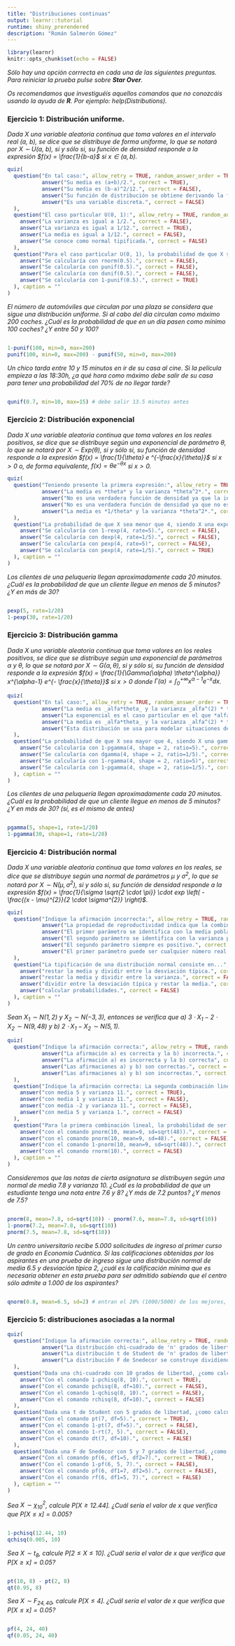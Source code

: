 ---
title: "Distribuciones continuas"
output: learnr::tutorial
runtime: shiny_prerendered
description: "Román Salmerón Gómez"
---

```{r setup, include=FALSE}
library(learnr)
knitr::opts_chunk$set(echo = FALSE)
```

*Sólo hay una opción corrrecta en cada una de las siguientes preguntas. Para reiniciar la prueba pulse sobre __Star Over__.*

*Os recomendamos que investiguéis aquellos comandos que no conozcáis usando la ayuda de **R**. Por ejemplo: help(Distributions).*

### Ejercicio 1: Distribución uniforme.

*Dada $X$ una variable aleatoria continua que toma valores en el intervalo real (a, b), se dice que se distribuye de forma uniforme, lo que se notará por X ∼ U(a, b), si y sólo si, su función de densidad responde a la expresión $f(x) = \frac{1}{b-a}$ si $x \in (a, b)$.*

```{r ejer-1}
quiz(
  question("En tal caso:", allow_retry = TRUE, random_answer_order = TRUE, 
           answer("Su media es (a+b)/2.", correct = TRUE),
           answer("Su media es (b-a)^2/12.", correct = FALSE),
           answer("Su función de distribución se obtiene derivando la función de densidad.", correct = FALSE),
           answer("Es una variable discreta.", correct = FALSE)
  ),
  question("El caso particular U(0, 1):", allow_retry = TRUE, random_answer_order = TRUE, 
    answer("La varianza es igual a 1/2.", correct = FALSE),
    answer("La varianza es igual a 1/12.", correct = TRUE),
    answer("La media es igual a 1/12.", correct = FALSE),
    answer("Se conoce como normal tipificada.", correct = FALSE)
  ), 
  question("Para el caso particular U(0, 1), la probabilidad de que X sea mayor que 0.5...", allow_retry = TRUE, random_answer_order = TRUE, 
    answer("Se calcularía con rnorm(0.5).", correct = FALSE),
    answer("Se calcularía con punif(0.5).", correct = FALSE),
    answer("Se calcularía con dunif(0.5).", correct = FALSE),
    answer("Se calcularía con 1-punif(0.5).", correct = TRUE)
  ), caption = ""
)
```

*El número de automóviles que circulan por una plaza se considera que sigue una distribución uniforme. Si al cabo del día circulan como máximo 200 coches. ¿Cuál es la probabilidad de que en un día pasen como mínimo 100 coches? ¿Y entre 50 y 100?*

```{r ejer-1-bis, exercise=TRUE, exercise.lines = 3}

```

```{r ejer-1-bis-hint}
1-punif(100, min=0, max=200)
punif(100, min=0, max=200) - punif(50, min=0, max=200)
```

*Un chico tarda entre 10 y 15 minutos en ir de su casa al cine. Si la película empieza a las 18:30h, ¿a qué hora como máximo debe salir de su casa para tener una probabilidad del 70% de no llegar tarde?*

```{r ejer-1-tris, exercise=TRUE, exercise.lines = 2}

```

```{r ejer-1-tris-hint}
qunif(0.7, min=10, max=15) # debe salir 13.5 minutos antes
```

### Ejercicio 2: Distribución exponencial

*Dada $X$ una variable aleatoria continua que toma valores en los reales positivos, se dice que se distribuye según una exponencial de parámetro $\theta$, lo que se notará por $X ∼ Exp(\theta)$, si y sólo si, su función de densidad responde a la expresión $f(x) = \frac{1}{\theta} e ^{-\frac{x}{\theta}}$ si $x > 0$ o, de forma equivalente, $f(x) = \theta e ^{-\theta x}$ si $x > 0$.*

```{r ejer-2}
quiz(
  question("Teniendo presente la primera expresión:", allow_retry = TRUE, random_answer_order = TRUE, 
           answer("La media es *theta* y la varianza *theta^2*.", correct = TRUE),
           answer("No es una verdadera función de densidad ya que la integral en todo su dominio es igual a 1.", correct = FALSE),
           answer("No es una verdadera función de densidad ya que no es siempre positiva en su dominio.", correct = FALSE),
           answer("La media es *1/theta* y la varianza *theta^2*.", correct = FALSE)
  ),
  question("La probabilidad de que X sea menor que 4, siendo X una exponencial de parámetro 5...", allow_retry = TRUE, random_answer_order = TRUE,
    answer("Se calcularía con 1-rexp(4, rate=5).", correct = FALSE),
    answer("Se calcularía con dexp(4, rate=1/5).", correct = FALSE),
    answer("Se calcularía con pexp(4, rate=5)", correct = FALSE),
    answer("Se calcularía con pexp(4, rate=1/5).", correct = TRUE)
  ), caption = ""
)
```

*Los clientes de una peluquería llegan aproximadamente cada 20 minutos. ¿Cuál es la probabilidad de que un cliente llegue en menos de 5 minutos? ¿Y en más de 30?*

```{r ejer-2-bis, exercise=TRUE, exercise.lines = 3}

```

```{r ejer-2-bis-hint}
pexp(5, rate=1/20)
1-pexp(30, rate=1/20)
```

### Ejercicio 3: Distribución gamma

*Dada $X$ una variable aleatoria continua que toma valores en los reales positivos, se dice que se distribuye según una exponencial de parámetros $\alpha$ y $\theta$, lo que se notará por $X ∼ G(\alpha, \theta)$, si y sólo si, su función de densidad responde a la expresión $f(x) = \frac{1}{\Gamma(\alpha) \theta^{\alpha}} x^{\alpha-1} e^{- \frac{x}{\theta}}$ si $x > 0$ donde $\Gamma(\alpha) = \int_{0}^{+\infty} x^{\alpha-1} e^{-x} dx$.*

```{r ejer-3}
quiz(
  question("En tal caso:", allow_retry = TRUE, random_answer_order = TRUE, 
           answer("La media es _alfa*theta_ y la varianza _alfa^(2) * theta^(2)_.", correct = FALSE),
           answer("La exponencial es el caso particular en el que *alfa = 0*.", correct = FALSE),
           answer("La media es _alfa*theta_ y la varianza _alfa^(2) * theta_.", correct = FALSE),
           answer("Esta distribución se usa para modelar situaciones de tiempos entre eventos/llegadas.", correct = TRUE)
  ),
  question("La probabilidad de que X sea mayor que 4, siendo X una gamma de parámetros 2 y 5...", allow_retry = TRUE, random_answer_order = TRUE,
    answer("Se calcularía con 1-pgamma(4, shape = 2, ratio=5).", correct = FALSE),
    answer("Se calcularía con dgamma(4, shape = 2, ratio=1/5).", correct = FALSE),
    answer("Se calcularía con 1-rgamma(4, shape = 2, ratio=5)", correct = FALSE),
    answer("Se calcularía con 1-pgamma(4, shape = 2, ratio=1/5).", correct = TRUE)
  ), caption = ""
)
```

*Los clientes de una peluquería llegan aproximadamente cada 20 minutos. ¿Cuál es la probabilidad de que un cliente llegue en menos de 5 minutos? ¿Y en más de 30? (sí, es el mismo de antes)*

```{r ejer-3-bis, exercise=TRUE, exercise.lines = 3}

```

```{r ejer-3-bis-hint}
pgamma(5, shape=1, rate=1/20)
1-pgamma(30, shape=1, rate=1/20)
```

### Ejercicio 4: Distribución normal

*Dada $X$ una variable aleatoria continua que toma valores en los reales, se dice que se distribuye según una normal de parámetros $\mu$ y $\sigma^{2}$, lo que se notará por $X ∼ N(\mu, \sigma^{2})$, si y sólo si, su función de densidad responde a la expresión $f(x) = \frac{1}{\sigma \sqrt{2 \cdot \pi}} \cdot exp \left( - \frac{(x - \mu)^{2}}{2 \cdot \sigma^{2}} \right)$.*

```{r ejer-4}
quiz(
  question("Indique la afirmación incorrecta:", allow_retry = TRUE, random_answer_order = TRUE,
           answer("La propiedad de reproductividad indica que la combinación lineal de distribuciones normales no es una distribución normal.", correct = TRUE),
           answer("El primer parámetro se identifica con la media poblacional, es decir, con la media de X.", correct = FALSE),
           answer("El segundo parámetro se identifica con la varianza poblacional, es decir, con la varianza de X.", correct = FALSE),
           answer("El segundo parámetro siempre es positivo.", correct = FALSE),
           answer("El primer parámetro puede ser cualquier número real.", correct = FALSE)
  ),
  question("La tipificación de una distribución normal consiste en...", allow_retry = TRUE, random_answer_order = TRUE, 
    answer("restar la media y dividir entre la desviación típica.", correct = TRUE),
    answer("restar la media y dividir entre la varianza.", correct = FALSE),
    answer("dividir entre la desviación típica y restar la media.", correct = FALSE),
    answer("calcular probabilidades.", correct = FALSE)
  ), caption = ""
)
```

*Sean $X_{1} ∼ N(1, 2)$ y $X_{2} ∼ N(-3, 3)$, entonces se verifica que a) $3 \cdot X_{1} - 2 \cdot X_{2} \sim N(9, 48)$ y b) $2 \cdot X_{1} - X_{2} \sim N(5, 1)$.*

```{r ejer-4-bis}
quiz(
  question("Indique la afirmación correcta:", allow_retry = TRUE, random_answer_order = TRUE,
           answer("La afirmación a) es correcta y la b) incorrecta.", correct = TRUE),
           answer("La afirmación a) es incorrecta y la b) correcta", correct = FALSE),
           answer("Las afirmaciones a) y b) son correctas.", correct = FALSE),
           answer("Las afirmaciones a) y b) son incorrectas.", correct = FALSE)
  ),
  question("Indique la afirmación correcta: La segunda combinación lineal se distribuye según una normal...", allow_retry = TRUE, random_answer_order = TRUE, 
    answer("con media 5 y varianza 11.", correct = TRUE),
    answer("con media 1 y varianza 11.", correct = FALSE),
    answer("con media -2 y varianza 11.", correct = FALSE),
    answer("con media 5 y varianza 1.", correct = FALSE)
  ), 
  question("Para la primera combinación lineal, la probabilidad de ser menor que 10 se calcularía...", allow_retry = TRUE, random_answer_order = TRUE, 
    answer("con el comando pnorm(10, mean=9, sd=sqrt(48)).", correct = TRUE),
    answer("con el comando pnorm(10, mean=9, sd=48).", correct = FALSE),
    answer("con el comando 1-pnorm(10, mean=9, sd=sqrt(48)).", correct = FALSE),
    answer("con el comando rnorm(10).", correct = FALSE)
  ), caption = ""
)
```

*Consideremos que las notas de cierta asignatura se distribuyen según una normal de media 7.8 y varianza 10. ¿Cuál es la probabilidad de que un estudiante tenga una nota entre 7.6 y 8? ¿Y más de 7.2 puntos? ¿Y menos de 7.5?*

```{r ejer-4-tris, exercise=TRUE, exercise.lines = 4}

```

```{r ejer-4-tris-hint}
pnorm(8, mean=7.8, sd=sqrt(10)) - pnorm(7.6, mean=7.8, sd=sqrt(10))
1-pnorm(7.2, mean=7.8, sd=sqrt(10))
pnorm(7.5, mean=7.8, sd=sqrt(10)) 
```

*Un centro universitario recibe 5.000 solicitudes de ingreso al primer curso de grado en Economía Cuántica. Si las calificaciones obtenidas por los aspirantes en una prueba de ingreso sigue una distribución normal de media 6.5 y desviación típica 2, ¿cuál es la calificación mínima que es necesaria obtener en esta prueba para ser admitido sabiendo que el centro sólo admite a 1.000 de los aspirantes?*

```{r ejer-4-cuatris, exercise=TRUE, exercise.lines = 2}

```

```{r ejer-4-cuatris-hint}
qnorm(0.8, mean=6.5, sd=2) # entran el 20% (1000/5000) de los mejores, es decir, nos piden el percentil 80
```

### Ejercicio 5: distribuciones asociadas a la normal

```{r ejer-5}
quiz(
  question("Indique la afirmación correcta:", allow_retry = TRUE, random_answer_order = TRUE,
           answer("La distribución chi-cuadrado de 'n' grados de libertad se construye sumando 'n' distribuciones (independientes) normales de media cero y varianza uno elevadas al cuadrado.", correct = TRUE),
           answer("La distribución t de Student de 'n' grados de libertad se construye dividiendo una distribución normal de media cero y varianza uno entre una chi-cuadrado de 'n' grados de libertad dividida a su vez por los grados de libertad, además, ambas distribuciones han de ser independientes.", correct = FALSE),
           answer("La distribución F de Snedecor se construye dividiendo dos distribuciones chi-cuadrado, las cuales, a su vez, están divididas entre sus grados de libertad. Los grados de libertad de la F de Snedecor coinciden con los grados de libertad de las chi-cuadrado usadas en su construcción.", correct = FALSE)
  ),
  question("Dada una chi-cuadrado con 10 grados de libertad, ¿como calcularía la probabilidad de que fuese mayor que 8?", allow_retry = TRUE, random_answer_order = TRUE, 
    answer("Con el comando 1-pchisq(8, 10).", correct = TRUE),
    answer("Con el comando pchisq(8, df=10).", correct = FALSE),
    answer("Con el comando 1-qchisq(8, 10).", correct = FALSE),
    answer("Con el comando rchisq(8, df=10).", correct = FALSE)
  ), 
  question("Dada una t de Student con 5 grados de libertad, ¿como calcularía la probabilidad de que fuese menor que 7?", allow_retry = TRUE, random_answer_order = TRUE, 
    answer("Con el comando pt(7, df=5).", correct = TRUE),
    answer("Con el comando 1-pt(7, df=5).", correct = FALSE),
    answer("Con el comando 1-rt(7, 5).", correct = FALSE),
    answer("Con el comando dt(7, df=10).", correct = FALSE)
  ), 
  question("Dada una F de Snedecor con 5 y 7 grados de libertad, ¿como calcularía la probabilidad de que fuese menor que 6?", allow_retry = TRUE, random_answer_order = TRUE, 
    answer("Con el comando pf(6, df1=5, df2=7).", correct = TRUE),
    answer("Con el comando 1-pf(6, 5, 7).", correct = FALSE),
    answer("Con el comando pf(6, df1=7, df2=5).", correct = FALSE),
    answer("Con el comando rf(6, df1=5, 7).", correct = FALSE)
  ), caption = ""
)
```

*Sea $X \sim \chi^{2}_{10}$, calcule $P [X \geq 12.44]$. ¿Cuál sería el valor de $x$ que verifica que $P[X \leq x] = 0.005$?*

```{r ejer-5-bis, exercise=TRUE, exercise.lines = 2}

```

```{r ejer-5-bis-hint}
1-pchisq(12.44, 10)
qchisq(0.005, 10)
```

*Sea $X \sim t_{8}$, calcule $P [2 \leq X \leq 10]$. ¿Cuál sería el valor de $x$ que verifica que $P[X \geq x] = 0.05$?*

```{r ejer-5-tris, exercise=TRUE, exercise.lines = 2}

```

```{r ejer-5-tris-hint}
pt(10, 8) - pt(2, 8)
qt(0.95, 8)
```


*Sea $X \sim F_{24, 40}$, calcule $P [X \leq 4]$. ¿Cuál sería el valor de $x$ que verifica que $P[X \leq x] = 0.05$?*

```{r ejer-5-cuatris, exercise=TRUE, exercise.lines = 2}

```

```{r ejer-5-cuatris-hint}
pf(4, 24, 40)
qf(0.05, 24, 40)
```